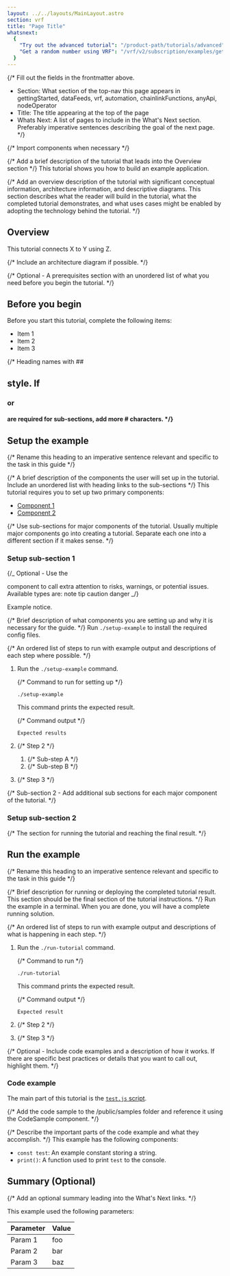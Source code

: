 ```yaml
---
layout: ../../layouts/MainLayout.astro
section: vrf
title: "Page Title"
whatsnext:
  {
    "Try out the advanced tutorial": "/product-path/tutorials/advanced",
    "Get a random number using VRF": "/vrf/v2/subscription/examples/get-a-random-number",
  }
---
```


{/\*
Fill out the fields in the frontmatter above.

- Section: What section of the top-nav this page appears in gettingStarted, dataFeeds, vrf, automation, chainlinkFunctions, anyApi, nodeOperator
- Title: The title appearing at the top of the page
- Whats Next: A list of pages to include in the What's Next section. Preferably imperative sentences describing the goal of the next page.
  \*/}

{/* Import components when necessary */}

{/* Add a brief description of the tutorial that leads into the Overview section */}
This tutorial shows you how to build an example application.

{/* Add an overview description of the tutorial with significant conceptual information, architecture information, and descriptive diagrams. This section describes what the reader will build in the tutorial, what the completed tutorial demonstrates, and what uses cases might be enabled by adopting the technology behind the tutorial. */}

## Overview

This tutorial connects X to Y using Z.

{/* Include an architecture diagram if possible. */}

<ClickToZoom src="/images/ccip/basic-architecture.png" alt="Example Architecture Diagram" />

{/* Optional - A prerequisites section with an unordered list of what you need before you begin the tutorial. */}

## Before you begin

Before you start this tutorial, complete the following items:

- Item 1
- Item 2
- Item 3

{/* Heading names with ## <h2> style. If <h3> or <h4> are required for sub-sections, add more # characters. */}

## Setup the example

{/* Rename this heading to an imperative sentence relevant and specific to the task in this guide */}

{/* A brief description of the components the user will set up in the tutorial. Include an unordered list with heading links to the sub-sections */}
This tutorial requires you to set up two primary components:

- [Component 1](#setup-sub-section-1)
- [Component 2](#setup-sub-section-1)

{/* Use sub-sections for major components of the tutorial. Usually multiple major components go into creating a tutorial. Separate each one into a different section if it makes sense. */}

### Setup sub-section 1

{/_
Optional - Use the <Aside> component to call extra attention to risks, warnings, or potential issues.
Available types are:
note
tip
caution
danger
_/}

<Aside type="note" title="Example notice">
  Example notice.
</Aside>

{/* Brief description of what components you are setting up and why it is necessary for the guide. */}
Run `./setup-example` to install the required config files.

{/* An ordered list of steps to run with example output and descriptions of each step where possible. */}

1. Run the `./setup-example` command.

   {/* Command to run for setting up */}

   ```shell
   ./setup-example
   ```

   This command prints the expected result.

   {/* Command output */}

   ```text
   Expected results
   ```

1. {/* Step 2 */}

   1. {/* Sub-step A */}
   1. {/* Sub-step B */}

1. {/* Step 3 */}

{/* Sub-section 2 - Add additional sub sections for each major component of the tutorial. */}

### Setup sub-section 2

{/* The section for running the tutorial and reaching the final result. */}

## Run the example

{/* Rename this heading to an imperative sentence relevant and specific to the task in this guide */}

{/* Brief description for running or deploying the completed tutorial result. This section should be the final section of the tutorial instructions. */}
Run the example in a terminal. When you are done, you will have a complete running solution.

{/* An ordered list of steps to run with example output and descriptions of what is happening in each step. */}

1. Run the `./run-tutorial` command.

   {/* Command to run */}

   ```shell
   ./run-tutorial
   ```

   This command prints the expected result.

   {/* Command output */}

   ```text
   Expected result
   ```

1. {/* Step 2 */}

1. {/* Step 3 */}

{/* Optional - Include code examples and a description of how it works. If there are specific best practices or details that you want to call out, highlight them. */}

### Code example

The main part of this tutorial is the [`test.js` script](samples/productName/tutorialName/test.js).

{/* Add the code sample to the /public/samples folder and reference it using the CodeSample component. */}

<CodeSample src="samples/productName/tutorialName/test.js" />

{/* Describe the important parts of the code example and what they accomplish. */}
This example has the following components:

- `const test`: An example constant storing a string.
- `print()`: A function used to print `test` to the console.

## Summary (Optional)

{/* Add an optional summary leading into the What's Next links. */}

This example used the following parameters:

| Parameter | Value |
| --------- | ----- |
| Param 1   | foo   |
| Param 2   | bar   |
| Param 3   | baz   |
